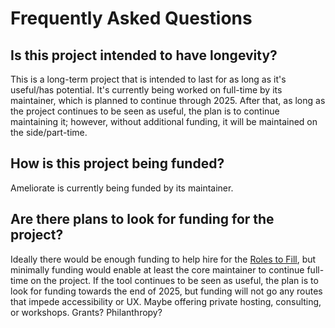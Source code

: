 # Frequently Asked Questions

## Is this project intended to have longevity?

This is a long-term project that is intended to last for as long as it's useful/has potential. It's currently being worked on full-time by its maintainer, which is planned to continue through 2025. After that, as long as the project continues to be seen as useful, the plan is to continue maintaining it; however, without additional funding, it will be maintained on the side/part-time.

## How is this project being funded?

Ameliorate is currently being funded by its maintainer.

## Are there plans to look for funding for the project?

Ideally there would be enough funding to help hire for the [Roles to Fill](/roles-to-fill), but minimally funding would enable at least the core maintainer to continue full-time on the project. If the tool continues to be seen as useful, the plan is to look for funding towards the end of 2025, but funding will not go any routes that impede accessibility or UX. Maybe offering private hosting, consulting, or workshops. Grants? Philanthropy?
